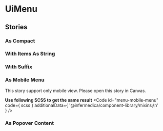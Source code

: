
<Meta of={stories}/>

# UiMenu
<Canvas of={stories.WithSelectedItem} />
<ArgTypes />

## Stories
### As Compact
<Canvas of={stories.AsCompact}/>

### With Items As String
<Canvas of={stories.WithItemsAsString}/>

### With Suffix
<Canvas of={stories.WithSuffix}/>

### As Mobile Menu
This story support only mobile view. Please open this story in Canvas.

<Canvas of={stories.AsMobileMenu}/>

**Use following SCSS to get the same result**
<Code
  id="menu-mobile-menu"
  code={ scss }
  additionalData={ '@infermedica/component-library/mixins;\n' }
/>

### As Popover Content
<Canvas of={stories.AsPopoverContent}/>
